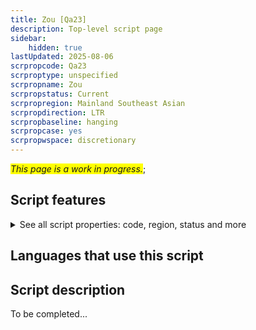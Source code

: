 ```yaml
---
title: Zou [Qa23]
description: Top-level script page
sidebar:
    hidden: true
lastUpdated: 2025-08-06
scrpropcode: Qa23
scrproptype: unspecified
scrpropname: Zou
scrpropstatus: Current
scrpropregion: Mainland Southeast Asian
scrpropdirection: LTR
scrpropbaseline: hanging
scrpropcase: yes
scrpropwspace: discretionary
---
```


<span style='background-color:yellow'>_This page is a work in progress._</span>;


## Script features

<details>
<summary> See all script properties: code, region, status and more</summary>
<ScriptInfo />
</details>

## Languages that use this script

<WsList script='Qa23' wsMax='5' />

## Script description

To be completed...


